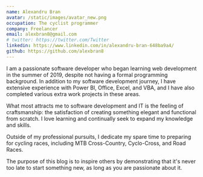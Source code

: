 ```yaml
---
name: Alexandru Bran
avatar: /static/images/avatar_new.png
occupation: The cyclist programmer
company: Freelancer
email: alexbran8@gmail.com
# twitter: https://twitter.com/Twitter
linkedin: https://www.linkedin.com/in/alexandru-bran-648ba9a4/
github: https://github.com/alexbran8
---
```


I am a passionate software developer who began learning web development in the summer of 2019, despite not having a formal programming background. In addition to my software development journey, I have extensive experience with Power BI, Office, Excel, and VBA, and I have also completed various extra work projects in these areas.

What most attracts me to software development and IT is the feeling of craftsmanship: the satisfaction of creating something elegant and functional from scratch. I love learning and continually seek to expand my knowledge and skills.

Outside of my professional pursuits, I dedicate my spare time to preparing for cycling races, including MTB Cross-Country, Cyclo-Cross, and Road Races.

The purpose of this blog is to inspire others by demonstrating that it's never too late to start something new, as long as you are passionate about it.
